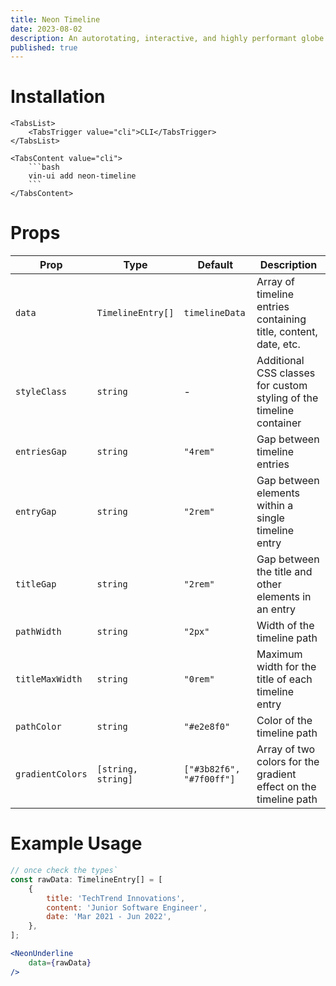 ```yaml
---
title: Neon Timeline
date: 2023-08-02
description: An autorotating, interactive, and highly performant globe made using WebGL.
published: true
---
```


<ComponentPreview name="neon-timeline" />

# Installation

<Tabs defaultValue="cli">

    <TabsList>
        <TabsTrigger value="cli">CLI</TabsTrigger>
    </TabsList>

    <TabsContent value="cli">
        ```bash
        vin-ui add neon-timeline
        ```
    </TabsContent>

</Tabs>

# Props

| Prop             | Type                         | Default                              | Description                                                        |
|------------------|------------------------------|--------------------------------------|--------------------------------------------------------------------|
| `data`           | `TimelineEntry[]`            | `timelineData`                       | Array of timeline entries containing title, content, date, etc.    |
| `styleClass`     | `string`                     | -                                    | Additional CSS classes for custom styling of the timeline container |
| `entriesGap`     | `string`                     | `"4rem"`                             | Gap between timeline entries                                       |
| `entryGap`       | `string`                     | `"2rem"`                             | Gap between elements within a single timeline entry                |
| `titleGap`       | `string`                     | `"2rem"`                             | Gap between the title and other elements in an entry               |
| `pathWidth`      | `string`                     | `"2px"`                              | Width of the timeline path                                         |
| `titleMaxWidth`  | `string`                     | `"0rem"`                             | Maximum width for the title of each timeline entry                 |
| `pathColor`      | `string`                     | `"#e2e8f0"`                          | Color of the timeline path                                         |
| `gradientColors` | `[string, string]`           | `["#3b82f6", "#7f00ff"]`             | Array of two colors for the gradient effect on the timeline path   |

# Example Usage
```jsx
// once check the types`
const rawData: TimelineEntry[] = [
    {
        title: 'TechTrend Innovations',
        content: 'Junior Software Engineer',
        date: 'Mar 2021 - Jun 2022',
    },
];

<NeonUnderline 
    data={rawData}
/>

